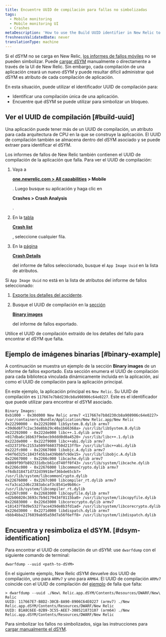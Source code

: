 ```yaml
---
title: Encuentre UUID de compilación para fallas no simbolizadas
tags:
  - Mobile monitoring
  - Mobile monitoring UI
  - Crashes
metaDescription: 'How to use the Build UUID identifier in New Relic to identify a unique build of an app, and to find which dSYM to use to symbolicate a crash.'
freshnessValidatedDate: never
translationType: machine
---
```


Si el dSYM no se carga en New Relic, [los informes de fallos móviles](/docs/mobile-monitoring/mobile-monitoring-ui/crashes/investigate-mobile-app-crash-report) no se pueden simbolizar. Puede [cargar dSYM](/docs/mobile-monitoring/new-relic-mobile-ios/install-configure/upload-dsyms-bitcode-apps) manualmente o directamente a través de la UI de New Relic. Sin embargo, cada compilación de una aplicación creará un nuevo dSYM y puede resultar difícil administrar qué dSYM es atributo de cada compilación de aplicación.

En esta situación, puede utilizar el identificador UUID de compilación para:

* Identificar una compilación única de una aplicación.
* Encuentre qué dSYM se puede utilizar para simbolizar un bloqueo.

## Ver el UUID de compilación [#build-uuid]

Una aplicación puede tener más de un UUID de compilación, un atributo para cada arquitectura de CPU en la que se construye la aplicación. El UUID de compilación también se almacena dentro del dSYM asociado y se puede extraer para identificar el dSYM.

Los informes de fallos de New Relic también contienen el UUID de compilación de la aplicación que falla. Para ver el UUID de compilación:

1. Vaya a

   <DNT>**[one.newrelic.com > All capabilities](https://one.newrelic.com/all-capabilities) > Mobile**</DNT>

   . Luego busque su aplicación y haga clic en

   <DNT>**Crashes > Crash Analysis**</DNT>

   .

2. En la [tabla](/docs/mobile-monitoring/mobile-monitoring-ui/crashes/view-mobile-app-crashes)

   <DNT>[**Crash list**](/docs/mobile-monitoring/mobile-monitoring-ui/crashes/view-mobile-app-crashes)</DNT>

   [ ](/docs/mobile-monitoring/mobile-monitoring-ui/crashes/view-mobile-app-crashes), seleccione cualquier fila.

3. En la [página](/docs/mobile-monitoring/mobile-monitoring-ui/crashes/investigate-mobile-app-crash-report#viewing)

   <DNT>[**Crash Details**](/docs/mobile-monitoring/mobile-monitoring-ui/crashes/investigate-mobile-app-crash-report#viewing)</DNT>

   [ ](/docs/mobile-monitoring/mobile-monitoring-ui/crashes/investigate-mobile-app-crash-report#viewing)del informe de fallos seleccionado, busque el `App Image Uuid` en la lista de atributos.

Si `App Image Uuid` no está en la lista de atributos del informe de fallos seleccionado:

1. [Exporte los detalles del accidente](/docs/mobile-monitoring/mobile-monitoring-ui/crashes/investigate-mobile-app-crash-report#viewing).

2. Busque el UUID de compilación en la [sección](#binary-example)

   <DNT>[**Binary images**](#binary-example)</DNT>

   [ ](#binary-example)del informe de fallos exportado.

Utilice el UUID de compilación extraído de los detalles del fallo para encontrar el dSYM que falta.

## Ejemplo de imágenes binarias [#binary-example]

A continuación se muestra un ejemplo de la sección <DNT>**Binary images**</DNT> de un informe de fallos exportado. Esta sección enumera el UUID de compilación para cada biblioteca vinculada dinámicamente incluida en la aplicación, así como el UUID de compilación para la aplicación principal.

En este ejemplo, la aplicación principal es `New Relic`. Su UUID de compilación es `117667e7b8d230cb8a908906c64e0227`. Este es el identificador que puede utilizar para encontrar el dSYM asociado.

```
Binary Images:
0xb1000 - 0x30d000 New Relic armv7 <117667e7b8d230cb8a908906c64e0227> /var/containers/Bundle/Application/New Relic.app/New Relic
0x22290000 - 0x22292000 libSystem.B.dylib armv7 <39d6d6f7c2ac3de8bb29c40a1b66368a> /usr/lib/libSystem.B.dylib
0x22292000 - 0x222de000 libc++.1.dylib armv7 <017dba6c16b63f9ebecb9ddd0d0a4520> /usr/lib/libc++.1.dylib
0x222de000 - 0x222f9000 libc++abi.dylib armv7 <d32373f6c2153a509f6603750d213ffb> /usr/lib/libc++abi.dylib
0x222fc000 - 0x22667000 libobjc.A.dylib armv7 <94f6d325c1843f45b3a439b86fc9de15> /usr/lib/libobjc.A.dylib
0x22667000 - 0x2266c000 libcache.dylib armv7 <8009f99fb892331dbcb61cd740ff0f43> /usr/lib/system/libcache.dylib
0x2266c000 - 0x22676000 libcommonCrypto.dylib armv7 <f6db318471d732d39918ef36bde65cb7> /usr/lib/system/libcommonCrypto.dylib
0x22676000 - 0x2267c000 libcompiler_rt.dylib armv7 <cfa3ca12d6c2383abcaf3c8541e9b86c> /usr/lib/system/libcompiler_rt.dylib
0x2267c000 - 0x22683000 libcopyfile.dylib armv7 <d2b06020c3693c7b9d179434f8115ba0> /usr/lib/system/libcopyfile.dylib
0x22683000 - 0x226d3000 libcorecrypto.dylib armv7 <181437f8d9e53277ace439de8b3fd1ad> /usr/lib/system/libcorecrypto.dylib
0x226d3000 - 0x2271d000 libdispatch.dylib armv7 <bbb4bba2176039ab95a59d7a56f6eff8> /usr/lib/system/libdispatch.dylib
```

## Encuentra y resimboliza el dSYM. [#dsym-identification]

Para encontrar el UUID de compilación de un dSYM: use `dwarfdump` con el siguiente comando de terminal:

```
dwarfdump --uuid <path-to-dSYM>
```

En el siguiente ejemplo, New Relic dSYM devuelve dos UUID de compilación, uno para `ARMv7` y uno para `ARM64`. El UUID de compilación `ARMv7` coincide con el UUID de compilación del [ejemplo](#binary-example) de falla que falta:

```
> dwarfdump --uuid ./New\ Relic.app.dSYM/Contents/Resources/DWARF/New\ Relic
UUID: 117667E7-B8D2-30CB-8A90-8906C64E0227 (armv7) ./New Relic.app.dSYM/Contents/Resources/DWARF/New Relic
UUID: B1A8C6EE-02B9-3C55-AEE7-308521873107 (arm64) ./New Relic.app.dSYM/Contents/Resources/DWARF/New Relic
```

Para simbolizar los fallos no simbolizados, siga las instrucciones para [cargar manualmente el dSYM](/docs/mobile-monitoring/new-relic-mobile-ios/install-configure/upload-dsyms-bitcode-apps).